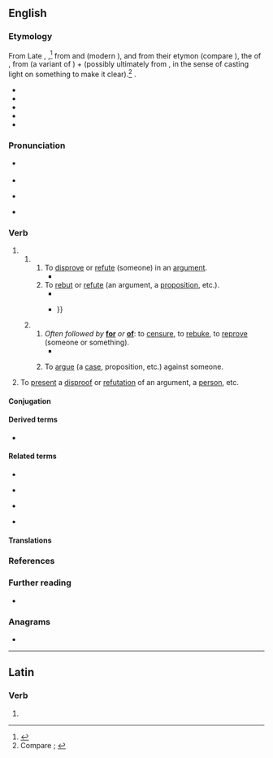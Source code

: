 ==English==
{{was wotd|2022|February|23}}

===Etymology===
{{root|en|ine-pro|*h₂erǵ-}}
From Late {{inh|en|enm|redarguen}}, {{m|enm|redargue|t=to defeat (someone) in an argument; to rebuke, reprove}},<ref>{{R:MED Online|entry=redarguen|pos=v|id=MED36287}}</ref> from {{der|en|frm|redarguer}} and {{der|en|fro|redargüer|t=to disprove, refute; to accuse, blame; to rebuke, reprove}} (modern {{cog|fr|rédarguer}}), and from their etymon {{der|en|la|redarguere|t=to disprove, refute}} (compare {{cog|LL.|redarguere|t=to rebuke, reprove}}), the {{glossary|present}} {{glossary|active}} {{glossary|infinitive}} of {{m|la|redarguō|t=to disprove, refute; to contradict}}, from {{m|la|red-}} (a variant of {{m|la|re-|pos={{glossary|prefix}} meaning ‘again’}}) + {{m|la|arguō|t=to assert, declare; to clarify, make plain; to prove, show; to accuse, charge with; to censure, rebuke, reprove; to blame; to denounce as false}} (possibly ultimately from {{der|en|ine-pro|*h₂erǵ-|t=argent, white; glittering}}, in the sense of casting light on something to make it clear).<ref>Compare {{R:OED Online|pos=v|id=160150|date=December 2021|nodot=1}}; {{R:Lexico|pos=v}}</ref> {{doublet|en|argue}}.

{{rel-top|cognates}}
* {{cog|ca|redargüir}}
* {{cog|it|redarguire}}
* {{cog|pro|redarguir}}
* {{cog|pt|redargüir}}
* {{cog|es|redargüir}}
{{rel-bottom}}

===Pronunciation===
* {{a|RP}} {{IPA|en|/ɹɪˈdɑːɡjuː/}}
* {{audio|en|LL-Q1860 (eng)-Vealhurl-redargue.wav|Audio (Southern England)}}
* {{a|GA}} {{IPA|en|/ɹəˈdɑɹɡju/}}
* {{hyphenation|en|red|ar|gue}}

===Verb===
{{en-verb}}

# {{lb|en|transitive}}
## {{lb|en|obsolete|except|Scotland|law}}
### To [[disprove]] or [[refute]] (someone) in an [[argument#Noun|argument]].
###* {{RQ:Jonson Magnetic Lady|act=III|scene=vi|page=39|passage=''Dia''[''ph Silkworm'']. Sir, Ile '''redargue''' you, / By diſputation. / ''Com''[''passe'']. O let's heare this! / I long to heare a man diſpute in his ſhirt / Of valour, and his ſvvord dravvne in his hand.}}
### To [[rebut]] or [[refute]] (an argument, a [[proposition#Noun|proposition]], etc.).
###* {{RQ:Hakewill Apologie|edition=3rd|chapter=Touching Grammar, Rhetorique, Logicke, the Mathematiques, Philosophy, Architecture, the Arts of Painting and Navigation|section=4 (Of the Art of Navigation,{{nb...|Brought to Perfection in This Latter Age, and upon that Occasion of the Situation of Ophir.}})|page=310|passage=''Nathaniel Carpenter'' [''i.e.'', {{w|Nathanael Carpenter}}] late Fellow of ''Exceter Colledge'' in ''Oxford'', in the ſecond booke and ſeventh chapter of his learned Geographicall concluſions, thus fully '''redargues''' that forgerie.}}
###* {{RQ:Smollett Humphry Clinker|volume=I|chapter=To Mr. Henry Davis, Bookseller, in London|page=iii|passage=[T]he objections you mention, I humbly conceive, are ſuch as may be '''redargued''', if not entirely removed— {{...}}}}
###: {{syn|en|counterargue}}
## {{lb|en|obsolete}}
### ''Often followed by'' '''[[for]]''' ''or'' '''[[of]]''': to [[censure#Verb|censure]], to [[rebuke]], to [[reprove]] (someone or something).
###* {{RQ:Scott Tales of My Landlord 2|volume=I|chapter=XI|page=329|passage=Wherefore, says he, the libel maun be '''redargued''' by the pannel proving her defences.|footer=In a passage spoken in Scots.|brackets=on}}
### {{lb|en|rare}} To [[argue]] (a [[case#Noun|case]], proposition, etc.) against someone.
# {{lb|en|intransitive|obsolete}} To [[present#Verb|present]] a [[disproof]] or [[refutation]] of an argument, a [[person#Noun|person]], etc.

====Conjugation====
{{en-conj-simple|stem=redargu}}

====Derived terms====
* {{l|en|redarguing|pos=noun}} {{qualifier|archaic}}

====Related terms====
* {{l|en|argue}}
* {{l|en|redargution}} {{qualifier|obsolete}}
* {{l|en|redargutive}} {{qualifier|archaic|rare}}
* {{l|en|redargutory}} {{qualifier|obsolete}}

====Translations====
{{trans-see|to disprove or refute (someone) in an argument|disprove|refute}}
{{trans-see|to rebut or refute (an argument, a proposition, etc.)|rebut|refute}}

===References===
<references/>

===Further reading===
* {{R:Dictionary of the Scots Language|pos=v|source=SND}}

===Anagrams===
* {{anagrams|en|a=adeegrru|reargued|reguarde}}

----

==Latin==

===Verb===
{{la-verb-form|redargue}}

# {{inflection of|la|redarguō||2|s|pres|actv|impr}}